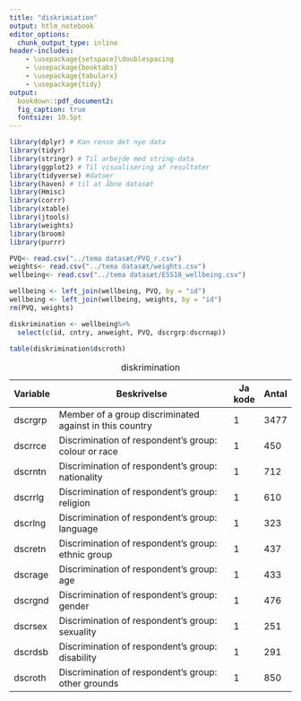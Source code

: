 ---
title: "diskrimiation"
output: htlm_notebook
editor_options: 
  chunk_output_type: inline
header-includes:
    - \usepackage{setspace}\doublespacing
    - \usepackage{booktabs} 
    - \usepackage{tabularx}
    - \usepackage{tidy}
output:   
  bookdown::pdf_document2:
  fig_caption: true
  fontsize: 10.5pt
---

```{r hente-pakker, message=FALSE, include=FALSE, echo=FALSE}
library(dplyr) # Kan rense det nye data
library(tidyr)
library(stringr) # Til arbejde med string-data
library(ggplot2) # Til visualisering af resultater
library(tidyverse) #datoer
library(haven) # til at åbne datasæt 
library(Hmisc)
library(corrr)
library(xtable)
library(jtools)
library(weights)
library(broom)
library(purrr)
```

```{r åbne data, message=FALSE, include=FALSE, echo=FALSE}
PVQ<- read.csv("../tema datasæt/PVQ_r.csv")
weights<- read.csv("../tema datasæt/weights.csv")
wellbeing<- read.csv("../tema datasæt/ESS18_wellbeing.csv")
```

```{r, include=FALSE, echo=FALSE}
wellbeing <- left_join(wellbeing, PVQ, by = "id")
wellbeing <- left_join(wellbeing, weights, by = "id")
rm(PVQ, weights)
```

```{r}
diskrimination <- wellbeing%>%
  select(c(id, cntry, anweight, PVQ, dscrgrp:dscrnap))
```

```{r}
table(diskrimination$dscroth)
```

| Variable | Beskrivelse                                             | Ja kode | Antal |
|----------|---------------------------------------------------------|---------|-------|
| dscrgrp  | Member of a group discriminated against in this country | 1       | 3477  |
| dscrrce  | Discrimination of respondent's group: colour or race    | 1       | 450   |
| dscrntn  | Discrimination of respondent's group: nationality       | 1       | 712   |
| dscrrlg  | Discrimination of respondent's group: religion          | 1       | 610   |
| dscrlng  | Discrimination of respondent's group: language          | 1       | 323   |
| dscretn  | Discrimination of respondent's group: ethnic group      | 1       | 437   |
| dscrage  | Discrimination of respondent's group: age               | 1       | 433   |
| dscrgnd  | Discrimination of respondent's group: gender            | 1       | 476   |
| dscrsex  | Discrimination of respondent's group: sexuality         | 1       | 251   |
| dscrdsb  | Discrimination of respondent's group: disability        | 1       | 291   |
| dscroth  | Discrimination of respondent's group: other grounds     | 1       | 850   |

: diskrimination
